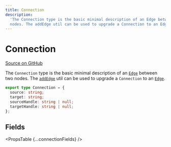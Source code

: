 ```yaml
---
title: Connection
description:
  'The Connection type is the basic minimal description of an Edge between two
  nodes. The addEdge util can be used to upgrade a Connection to an Edge.'
---
```



# Connection

[Source on GitHub](https://github.com/xyflow/xyflow/blob/main/packages/system/src/types/general.ts/#L29-L34)

The `Connection` type is the basic minimal description of an [`Edge`](/api-reference/types/edge)
between two nodes. The [`addEdge`](/api-reference/utils/add-edge) util can be used to upgrade
a `Connection` to an [`Edge`](/api-reference/types/edge).

```ts
export type Connection = {
  source: string;
  target: string;
  sourceHandle: string | null;
  targetHandle: string | null;
};
```

## Fields

<PropsTable {...connectionFields} />
